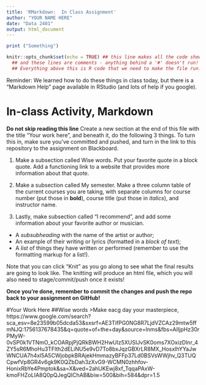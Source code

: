```yaml
---
title: 'RMarkdown:  In Class Assignment'
author: "YOUR NAME HERE"
date: "Data 2401"
output: html_document
---
```



```r
print ("Something")
```



```r
knitr::opts_chunk$set(echo = TRUE) ## this line makes all the code show! 
  ## and these lines are comments - anything behind a '#' doesn't run!
  ## Everything above this is R code that we need to make the file run! We'll discuss it next class.
```


Reminder: We learned how to do these things in class today, but there is a "Markdown Help" page available in RStudio (and lots of help if you google). 


# In-class Activity, Markdown

**Do not skip reading this line** Create a new section at the end of this file with the title "Your work here", and beneath it, do the following 3 things. To turn this in, make sure you've committed and pushed, and turn in the link to this repository to the assignment on Blackboard.  

1. Make a subsection called Wise words. Put your favorite quote in a block quote. Add a functioning link to a website that provides more information about that quote.

2. Make a subsection called My semester. Make a three column table of the current courses you are taking, with separate columns for course number (put those in __bold__), course title (put those in _italics_), and instructor name.

3. Lastly, make subsection called "I recommend", and add some information about your favorite author or musician.

- A _subsubheading_ with the name of the artist or author;    
- An example of their writing or lyrics (formatted in a *block of text*);   
- A _list_ of things they have written or performed (remember to use the formatting markup for a list!).     


Note that you can click "Knit" as you go along to see what the final results are going to look like. The knitting will produce an html file, which you will also need to stage/commit/push once it exists! 

**Once you're done, remember to commit the changes and push the repo back to your assignment on GitHub!**

#Your Work Here
##Wise words
>Make eacg day your masterpiece, https://www.google.com/search?sca_esv=8e23599b05dcda53&sxsrf=AE3TifPG0NG8R7LjdVZCAz29mtw5ffmNJQ:1756137678435&q=quote+of+the+day&source=lnms&fbs=AIIjpHz30rPMyW-0vSP0k1VTNmO_kCOARpjPjQRkBWH2HwUIz5XUSIJvSK0oms7XOxizDlnr_4ZY5sR6MhoHu3TFlth2dELiNU5e9vD7To8bxJqzGBXrLR8MX_HosxIhYYaJwWNCUA7h4xl5A5CWjobpkBRAjekHmmazyBFFp37Ld0BSVsWWjhv_Q3TUQCpwfVp8GR4v6gk9K0QZbDah3zXvG9-WCMN0zhhfov-HonixRbYe4Pmptok&sa=X&ved=2ahUKEwj8xf_TqqaPAxW-kmoFHZoLIA8Q0pQJegQIChAB&biw=500&bih=584&dpr=1.5


